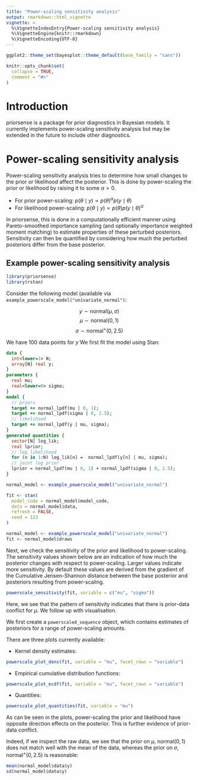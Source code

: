 ```yaml
---
title: "Power-scaling sensitivity analysis"
output: rmarkdown::html_vignette
vignette: >
  %\VignetteIndexEntry{Power-scaling sensitivity analysis}
  %\VignetteEngine{knitr::rmarkdown}
  %\VignetteEncoding{UTF-8}
---
```


```r

ggplot2::theme_set(bayesplot::theme_default(base_family = "sans"))

knitr::opts_chunk$set(
  collapse = TRUE,
  comment = "#>"
)
```

# Introduction

priorsense is a package for prior diagnostics in Bayesian models. It
currently implements power-scaling sensitivity analysis but may be
extended in the future to include other diagnostics.

# Power-scaling sensitivity analysis

Power-scaling sensitivity analysis tries to determine how small
changes to the prior or likelihood affect the posterior. This is done
by power-scaling the prior or likelihood by raising it to some $\alpha > 0$.

- For prior power-scaling: $p(\theta \mid y) \propto p(\theta)^\alpha
  p(y \mid \theta)$
- For likelihood power-scaling: $p(\theta \mid y) \propto
  p(\theta) p(y \mid \theta)^\alpha$

In priorsense, this is done in a computationally efficient manner
using Pareto-smoothed importance sampling (and optionally importance
weighted moment matching) to estimate properties of these perturbed
posteriors. Sensitivity can then be quantified by considering how much
the perturbed posteriors differ from the base posterior.

## Example power-scaling sensitivity analysis
```r
library(priorsense)
library(rstan)
```

Consider the following model (available via
`example_powerscale_model("univariate_normal")`:

$$y \sim \text{normal}(\mu, \sigma)$$
$$\mu \sim \text{normal}(0, 1)$$
$$\sigma \sim \text{normal}^+(0, 2.5)$$

We have 100 data points for $y$
We first fit the model using Stan:

```stan
data {
  int<lower=1> N;
  array[N] real y;
}
parameters {
  real mu;
  real<lower=0> sigma;
}
model {
  // priors
  target += normal_lpdf(mu | 0, 1);
  target += normal_lpdf(sigma | 0, 2.5);
  // likelihood
  target += normal_lpdf(y | mu, sigma);
}
generated quantities {
  vector[N] log_lik;
  real lprior;
  // log likelihood
  for (n in 1:N) log_lik[n] =  normal_lpdf(y[n] | mu, sigma);
  // joint log prior
  lprior = normal_lpdf(mu | 0, 1) + normal_lpdf(sigma | 0, 2.5);
}
```

```r
normal_model <- example_powerscale_model("univariate_normal")

fit <- stan(
  model_code = normal_model$model_code,
  data = normal_model$data,
  refresh = FALSE,
  seed = 123
)

```

```r
normal_model <- example_powerscale_model("univariate_normal")
fit <- normal_model$draws

```

Next, we check the sensitivity of the prior and likelihood to
power-scaling. The sensitivity values shown below are an indication of
how much the posterior changes with respect to power-scaling. Larger
values indicate more sensitivity. By default these values are derived
from the gradient of the Cumulative Jensen-Shannon distance between
the base posterior and posteriors resulting from power-scaling.

```r
powerscale_sensitivity(fit, variable = c("mu", "sigma"))
```

Here, we see that the pattern of sensitivity indicates that there is
prior-data conflict for $\mu$. We follow up with visualisation.

We first create a `powerscaled_sequence` object, which contains
estimates of posteriors for a range of power-scaling amounts.

There are three plots currently available:

- Kernel density estimates:
```r
powerscale_plot_dens(fit, variable = "mu", facet_rows = "variable")
```

- Empirical cumulative distribution functions:
```r
powerscale_plot_ecdf(fit, variable = "mu", facet_rows = "variable")
```

- Quantities:
```r
powerscale_plot_quantities(fit, variable = "mu")
```

As can be seen in the plots, power-scaling the prior and likelihood
have opposite direction effects on the posterior. This is further
evidence of prior-data conflict.

Indeed, if we inspect the raw data, we see that the prior on $\mu$,
$\text{normal}(0, 1)$ does not match well with the mean of the data,
whereas the prior on $\sigma$, $\text{normal}^+(0, 2.5)$ is
reasonable:

```r
mean(normal_model$data$y)
sd(normal_model$data$y)
```
